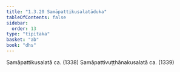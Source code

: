 ```yaml
---
title: "1.3.20 Samāpattikusalatāduka"
tableOfContents: false
sidebar:
  order: 13
type: "tipitaka"
basket: "ab"
book: "dhs"
---
```



<DynamicBreadcrumb />

<Division number="142" book="dhs" bookNo="29" page="16">

<Paragraph number="320" book="dhs">
Samāpattikusalatā ca. (<Emphasis>1338</Emphasis>)
</Paragraph>

<Paragraph number="321" book="dhs">
Samāpattivuṭṭhānakusalatā ca. (<Emphasis>1339</Emphasis>)
</Paragraph>
</Division>